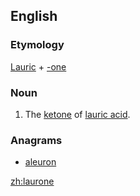 ==English==

===Etymology===
[[lauric|Lauric]] + [[-one]]

===Noun===
{{infl|en|noun}}

# {{chemistry}} The [[ketone]] of [[lauric acid]].

===Anagrams===
* [[aleuron#English|aleuron]]

[[zh:laurone]]